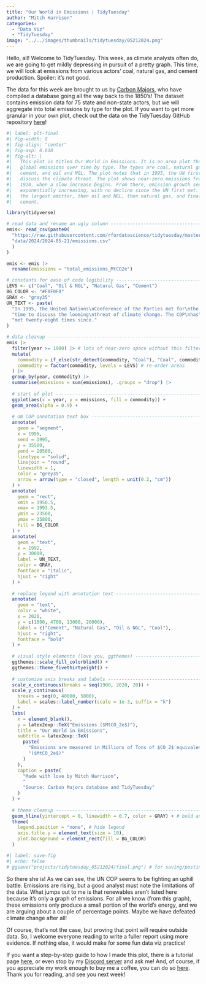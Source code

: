 ```yaml
---
title: "Our World in Emissions | TidyTuesday"
author: "Mitch Harrison"
categories:
  - "Data Viz"
  - "TidyTuesday"
image: "../../images/thumbnails/tidytuesday/05212024.png"
---
```

Hello, all! Welcome to TidyTuesday. This week, as climate analysts often do, we 
are going to get mildly depressing in pursuit of a pretty graph. This time, we 
will look at emissions from various actors' coal, natural gas, and cement 
production. Spoiler: it's not good.

The data for this week are brought to us by 
[Carbon Majors](https://carbonmajors.org), 
who have compiled a database going all the way back to the 1850's! The dataset 
contains emission data for 75 state and non-state actors, but we will aggregate 
into total emissions by type for the plot. If you want to get more granular in 
your own plot, check out the data on the TidyTuesday GitHub repository 
[here](https://github.com/rfordatascience/tidytuesday/tree/master/data/2024/2024-05-21)! 

```r
#| label: plt-final
#| fig-width: 8
#| fig-align: "center"
#| fig-asp: 0.618
#| fig-alt: |
#|   This plot is titled Our World in Emissions. It is an area plot that shows
#|   global emissions over time by type. The types are coal, natural gas,
#|   cement, and oil and NGL. The plot notes that in 1995, the UN first met to
#|   discuss the climate threat. The plot shows near-zero emissions from 1900 to
#|   1920, when a slow increase begins. From there, emission growth seems to be
#|   exponentially increasing, with no decline since the UN first met. Coal is
#|   the largest emitter, then oil and NGL, then natural gas, and finally,
#|   cement.

library(tidyverse)

# read data and rename an ugly column ------------------------------------------
emis<- read_csv(paste0(
  "https://raw.githubusercontent.com/rfordatascience/tidytuesday/master/",
  "data/2024/2024-05-21/emissions.csv"
  )
)

emis <- emis |>
  rename(emissions = "total_emissions_MtCO2e")

# constants for ease of code legibility ----------------------------------------
LEVS <- c("Coal", "Oil & NGL", "Natural Gas", "Cement")
BG_COLOR <- "#F0F0F0"
GRAY <- "gray35"
UN_TEXT <- paste(
  "In 1995, the United Nations\nConference of the Parties met for\nthe first", 
  "time to discuss the looming\nthreat of climate change. The COP\nhas",
  "met twenty-eight times since."
)

# data cleanup -----------------------------------------------------------------
emis |>
  filter(year >= 1900) |> # lots of near-zero space without this filter
  mutate(
    commodity = if_else(str_detect(commodity, "Coal"), "Coal", commodity),
    commodity = factor(commodity, levels = LEVS) # re-order areas
  ) |>
  group_by(year, commodity) |>
  summarise(emissions = sum(emissions), .groups = "drop") |>
  
  # start of plot --------------------------------------------------------------
  ggplot(aes(x = year, y = emissions, fill = commodity)) +
  geom_area(alpha = 0.9) +
  
  # UN COP annotation text box -------------------------------------------------
  annotate(
    geom = "segment",
    x = 1995,
    xend = 1995,
    y = 35500,
    yend = 20500,
    linetype = "solid",
    linejoin = "round",
    linewidth = 1,
    color = "grey35",
    arrow = arrow(type = "closed", length = unit(0.2, "cm"))
  ) +
  annotate(
    geom = "rect",
    xmin = 1950.5,
    xmax = 1993.5,
    ymin = 23500,
    ymax = 35800,
    fill = BG_COLOR
  ) +
  annotate(
    geom = "text",
    x = 1992,
    y = 30000,
    label = UN_TEXT,
    color = GRAY,
    fontface = "italic",
    hjust = "right"
  ) +
  
  # replace legend with annotation text ----------------------------------------
  annotate(
    geom = "text",
    color = "white",
    x = 2020,
    y = c(1000, 4700, 13000, 26000),
    label = c("Cement", "Natural Gas", "Oil & NGL", "Coal"),
    hjust = "right",
    fontface = "bold"
  ) +
  
  # visual style elements (love you, ggthemes) ---------------------------------
  ggthemes::scale_fill_colorblind() +
  ggthemes::theme_fivethirtyeight() +
  
  # customize axis breaks and labels -------------------------------------------
  scale_x_continuous(breaks = seq(1900, 2020, 20)) +
  scale_y_continuous(
    breaks = seq(0, 40000, 5000), 
    label = scales::label_number(scale = 1e-3, suffix = "k")
  ) +
  labs(
    x = element_blank(),
    y = latex2exp::TeX("Emissions ($MtCO_2e$)"),
    title = "Our World in Emissions",
    subtitle = latex2exp::TeX(
      paste(
        "Emissions are measured in Millions of Tons of $CO_2$ equivalent",
        "($MtCO_2e$)"
      )
    ),
    caption = paste(
      "Made with love by Mitch Harrison",
      "                                                                       ",
      "Source: Carbon Majors database and TidyTuesday"
    )
  ) + 
  
  # theme cleanup --------------------------------------------------------------
  geom_hline(yintercept = 0, linewidth = 0.7, color = GRAY) + # bold axis
  theme(
    legend.position = "none", # hide legend
    axis.title.y = element_text(size = 10),
    plot.background = element_rect(fill = BG_COLOR)
  ) 
```

```r
#| label: save-fig
#| echo: false
# ggsave("projects/tidytuesday_05212024/final.png") # for saving/posting
```

So there she is! As we can see, the UN COP seems to be fighting an uphill 
battle. Emissions are rising, but a good analyst must note the limitations of 
the data. What jumps out to me is that renewables aren't listed here because 
it's only a graph of emissions. For all we know (from this graph), these 
emissions only produce a small portion of the world's energy, and we are arguing 
about a couple of percentage points. Maybe we have defeated climate change after
all!

Of course, that's not the case, but proving that point will require outside 
data. So, I welcome everyone reading to write a fuller report using more 
evidence. If nothing else, it would make for some fun data viz practice! 

If you want a step-by-step guide to how I made this plot, there is a tutorial 
page [here](../../tutorials/tidytuesday_05212024.qmd), or even stop by my
[Discord server](https://discord.gg/vF6W2bdKFH) and ask me! And, of course, 
if you appreciate my work enough to buy me a coffee, you can do so 
[here](https://buymeacoffee.com/mitchellharrison). 
Thank you for reading, and see you next week!